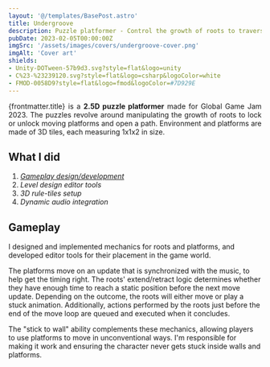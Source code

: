 ```yaml
---
layout: '@/templates/BasePost.astro'
title: Undergroove
description: Puzzle platformer - Control the growth of roots to traverse the environment.
pubDate: 2023-02-05T00:00:00Z
imgSrc: '/assets/images/covers/undergroove-cover.png'
imgAlt: 'Cover art'
shields:
- Unity-DOTween-57b9d3.svg?style=flat&logo=unity
- C%23-%23239120.svg?style=flat&logo=csharp&logoColor=white
- FMOD-0058D9?style=flat&logo=fmod&logoColor=#7D929E
---
```



<div style="text-align: justify">
  {frontmatter.title} is a <b>2.5D puzzle platformer</b> made for Global Game Jam 2023.
  The puzzles revolve around manipulating the growth of roots to lock or unlock moving platforms and open a path.
  Environment and platforms are made of 3D tiles, each measuring 1x1x2 in size.
</div>

<StoreLinkBanner
  gitHubUrl='https://github.com/ironcutter24/GGJ-2023'
  playStoreUrl=''
  itchUrl='https://ironcutter24.itch.io/undergroove'
/>

<ProjectDetails
  role='Lead Developer, Gameplay Designer'
  company='[Game Jam]'
  platforms='PC'
  time='10 days'
/>

## What I did

1. [*Gameplay design/development*](#gameplay)
4. *Level design editor tools*
2. *3D rule-tiles setup*
3. *Dynamic audio integration*

## Gameplay

<EmbedVideo url="https://www.youtube.com/embed/M6PGIY_IXGw?si=r7TJ_FawfAU6Gus5" />

I designed and implemented mechanics for roots and platforms, and developed editor tools for their placement in the game world.

The platforms move on an update that is synchronized with the music, to help get the timing right.
The roots' extend/retract logic determines whether they have enough time to reach a static position before the next move update.
Depending on the outcome, the roots will either move or play a stuck animation.
Additionally, actions performed by the roots just before the end of the move loop are queued and executed when it concludes.

The "stick to wall" ability complements these mechanics, allowing players to use platforms to move in unconventional ways.
I'm responsible for making it work and ensuring the character never gets stuck inside walls and platforms.